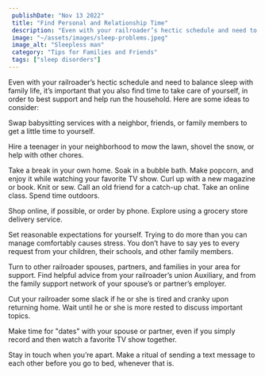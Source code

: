 ```yaml
---
 publishDate: "Nov 13 2022"
 title: "Find Personal and Relationship Time"
 description: "Even with your railroader’s hectic schedule and need to balance sleep with family life, it’s important that you also find time to take care of yourself, in order to best support and help run the household."
 image: "~/assets/images/sleep-problems.jpeg"
 image_alt: "Sleepless man"
 category: "Tips for Families and Friends"
 tags: ["sleep disorders"]
---
```


Even with your railroader’s hectic schedule and need to balance sleep with family life, it’s important that you also find time to take care of yourself, in order to best support and help run the household. Here are some ideas to consider: 

Swap babysitting services with a neighbor, friends, or family members to get a little time to yourself.

Hire a teenager in your neighborhood to mow the lawn, shovel the snow, or help with other chores.

Take a break in your own home. Soak in a bubble bath. Make popcorn, and enjoy it while watching your favorite TV show. Curl up with a new magazine or book. Knit or sew. Call an old friend for a catch-up chat. Take an online class. Spend time outdoors.

Shop online, if possible, or order by phone. Explore using a grocery store delivery service. 

Set reasonable expectations for yourself. Trying to do more than you can manage comfortably causes stress. You don’t have to say yes to every request from your children, their schools, and other family members. 

Turn to other railroader spouses, partners, and families in your area for support. Find helpful advice from your railroader’s union Auxiliary, and from the family support network of your spouse’s or partner’s employer. 

Cut your railroader some slack if he or she is tired and cranky upon returning home. Wait until he or she is more rested to discuss important topics.

Make time for "dates" with your spouse or partner, even if you simply record and then watch a favorite TV show together.

Stay in touch when you’re apart. Make a ritual of sending a text message to each other before you go to bed, whenever that is.